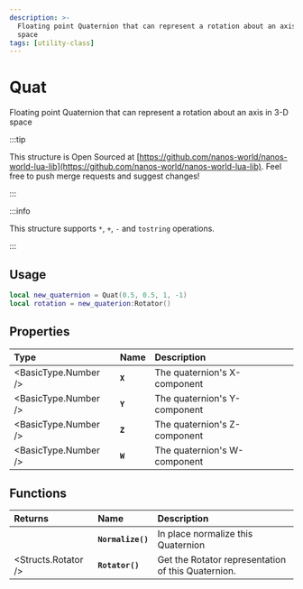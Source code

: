 ```yaml
---
description: >-
  Floating point Quaternion that can represent a rotation about an axis in 3-D
  space
tags: [utility-class]
---
```


# Quat

Floating point Quaternion that can represent a rotation about an axis in 3-D space


:::tip

This structure is Open Sourced at [https://github.com/nanos-world/nanos-world-lua-lib](https://github.com/nanos-world/nanos-world-lua-lib). Feel free to push merge requests and suggest changes!

:::

:::info

This structure supports `*`, `+`, `-` and `tostring` operations.

:::

## Usage

```lua
local new_quaternion = Quat(0.5, 0.5, 1, -1)
local rotation = new_quaterion:Rotator()
```

## Properties

| **Type** | **Name** | **Description** |
| :--- | :--- | :--- |
| <BasicType.Number /> | **`X`** | The quaternion's X-component |
| <BasicType.Number /> | **`Y`** | The quaternion's Y-component |
| <BasicType.Number /> | **`Z`** | The quaternion's Z-component |
| <BasicType.Number /> | **`W`** | The quaternion's W-component |

## Functions

| **Returns** | **Name** | **Description** |
| :--- | :--- | :--- |
|  | **`Normalize()`** | In place normalize this Quaternion |
| <Structs.Rotator /> | **`Rotator()`** | Get the Rotator representation of this Quaternion. |

